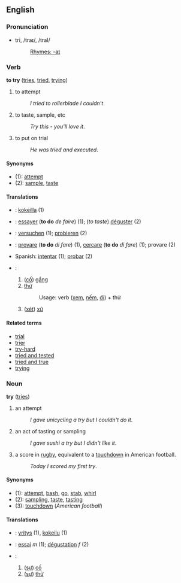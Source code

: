 ==English==
===Pronunciation===
*trī, /traɪ/, /traI/
*:[[Rhymes:English:-aɪ|Rhymes: -aɪ]]

===Verb===
'''to try''' ([[tries]], [[tried]], [[trying]])

# to attempt
#:''I tried to rollerblade I couldn't''.
# to taste, sample, etc
#:''Try this - you'll love it''.
# to put on trial
#:''He was tried and executed''.

====Synonyms====
*(1): [[attempt]]
*(2): [[sample]], [[taste]]

====Translations====
*{{msg:fi}}: [[kokeilla]] (1)
*{{msg:fr}}: [[essayer]] ('''to do''' ''de faire'') (1); (''to taste'') [[déguster]] (2)
*{{msg:de}}: [[versuchen]] (1); [[probieren]] (2)
*{{msg:it}}: [[provare]] ('''to do''' ''di fare'') (1), [[cercare]] ('''to do''' ''di fare'') (1); provare (2)
*Spanish: [[intentar]] (1); [[probar]] (2)
*{{msg:vi}}:
*#([[cố]]) [[cố gắng|gắng]]
*#[[thử]]
*#:Usage: verb ([[xem]], [[nếm]], [[đi]]) + thử
*#([[xét]]) [[xử]]

====Related terms====
*[[trial]]
*[[trier]]
*[[try-hard]]
*[[tried and tested]]
*[[tried and true]]
*[[trying]]

===Noun===
'''try''' ([[tries]])

# an attempt
#:''I gave unicycling a try but I couldn't do it''.
# an act of tasting or sampling
#:''I gave sushi a try but I didn't like it''.
# a score in [[rugby]], equivalent to a [[touchdown]] in American football.
#:''Today I scored my first try''.

====Synonyms====
*(1): [[attempt]], [[bash]], [[go]], [[stab]], [[whirl]]
*(2): [[sampling]], [[taste]], [[tasting]]
*(3): [[touchdown]] (''American football'')

====Translations====
*{{msg:fi}}: [[yritys]] (1), [[kokeilu]] (1)
*{{msg:fr}}: [[essai]] ''m'' (1); [[dégustation]] ''f'' (2)
*{{msg:vi}}:
*#([[sự]]) [[cố]]
*#([[sự]]) [[thử]]